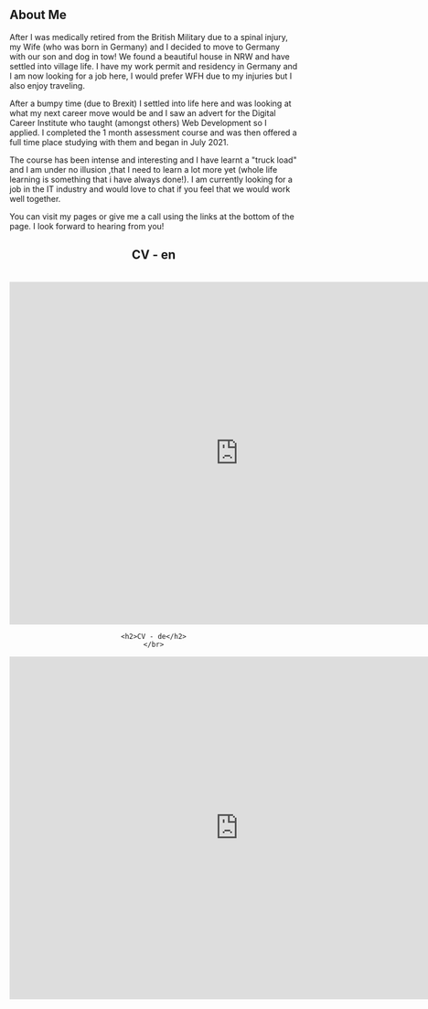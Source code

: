 ## About Me

After I was medically retired from the British Military due to a spinal injury, my Wife (who was born in Germany) and I decided to move to Germany with our son and dog in tow!  We found a beautiful house in NRW and have settled into village life. I have my work permit and residency in Germany and I am now looking for a job here, I would prefer WFH due to my injuries but I also enjoy traveling.

After a bumpy time (due to Brexit) I settled into life here and was looking at what my next career move would be and I saw an advert for the Digital Career Institute who taught (amongst others) Web Development so I applied.  I completed the 1 month assessment course and was then offered a full time place studying with them and began in July 2021. 

The course has been intense and interesting and I have learnt a "truck load" and I am under no illusion ,that I need to learn a lot more yet (whole life learning is something that i have always done!).  I am currently looking for a job in the IT industry and would love to chat if you feel that we would work well together.  

You can visit my pages or give me a call using the links at the bottom of the page.  I look forward to hearing from you!


<!-- centralize the below text -->
<center>
    <h2>CV - en </h2> 
    <br/>    
 <iframe allowfullscreen="allowfullscreen" src="https://designrr.page?id=188345&token=1513680219&type=FP&h=3003" height="600" width="800" frameborder="0" ></iframe>

    <h2>CV - de</h2>
    </br>
<iframe allowfullscreen="allowfullscreen" src="https://designrr.page?id=189343&token=3615188838&type=FP&h=8740" height="600" width="800" frameborder="0"></iframe>
 </center>
